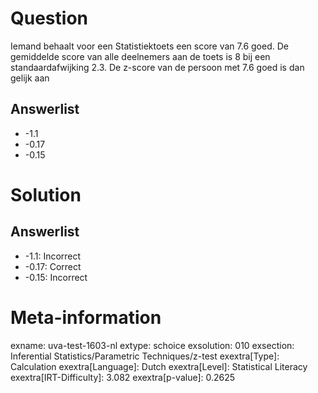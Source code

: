 Question
========

Iemand behaalt voor een Statistiektoets een score van 7.6 goed. De
gemiddelde score van alle deelnemers aan de toets is 8 bij een
standaardafwijking 2.3. De z-score van de persoon met 7.6 goed is dan
gelijk aan

Answerlist
----------

* -1.1
* -0.17
* -0.15

Solution
========

Answerlist
----------

* -1.1: Incorrect
* -0.17: Correct
* -0.15: Incorrect

Meta-information
================
exname: uva-test-1603-nl
extype: schoice
exsolution: 010
exsection: Inferential Statistics/Parametric Techniques/z-test
exextra[Type]: Calculation
exextra[Language]: Dutch
exextra[Level]: Statistical Literacy
exextra[IRT-Difficulty]: 3.082
exextra[p-value]: 0.2625
